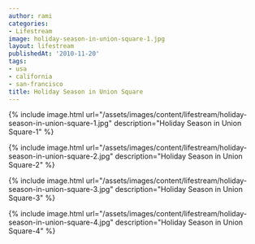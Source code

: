 ```yaml
---
author: rami
categories:
- Lifestream
image: holiday-season-in-union-square-1.jpg
layout: lifestream
publishedAt: '2010-11-20'
tags:
- usa
- california
- san-francisco
title: Holiday Season in Union Square
---
```


{% include image.html url="/assets/images/content/lifestream/holiday-season-in-union-square-1.jpg" description="Holiday Season in Union Square-1" %}

{% include image.html url="/assets/images/content/lifestream/holiday-season-in-union-square-2.jpg" description="Holiday Season in Union Square-2" %}

{% include image.html url="/assets/images/content/lifestream/holiday-season-in-union-square-3.jpg" description="Holiday Season in Union Square-3" %}

{% include image.html url="/assets/images/content/lifestream/holiday-season-in-union-square-4.jpg" description="Holiday Season in Union Square-4" %}